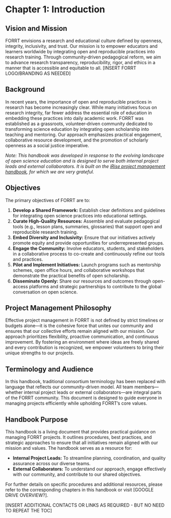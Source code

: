 # Chapter 1: Introduction

## Vision and Mission

FORRT envisions a research and educational culture defined by openness, integrity, inclusivity, and trust. Our mission is to empower educators and learners worldwide by integrating open and reproducible practices into research training. Through community‐driven pedagogical reform, we aim to advance research transparency, reproducibility, rigor, and ethics in a manner that is accessible and equitable to all. [INSERT FORRT LOGO/BRANDING AS NEEDED]

## Background

In recent years, the importance of open and reproducible practices in research has become increasingly clear. While many initiatives focus on research integrity, far fewer address the essential role of education in embedding these practices into daily academic work. FORRT was established as a grassroots, volunteer‐driven community dedicated to transforming science education by integrating open scholarship into teaching and mentoring. Our approach emphasizes practical engagement, collaborative resource development, and the promotion of scholarly openness as a social justice imperative.

*Note: This handbook was developed in response to the evolving landscape of open science education and is designed to serve both internal project leads and external collaborators. It is built on the [iRise project management handbook](https://camaradesuk.github.io/irise_pm_handbook/), for which we are very grateful.*

## Objectives

The primary objectives of FORRT are to:

1. **Develop a Shared Framework:** Establish clear definitions and guidelines for integrating open science practices into educational settings.
2. **Curate High-Quality Resources:** Assemble and evaluate pedagogical tools (e.g., lesson plans, summaries, glossaries) that support open and reproducible research training.
3. **Embed Diversity and Inclusivity:** Ensure that our initiatives actively promote equity and provide opportunities for underrepresented groups.
4. **Engage the Community:** Involve educators, students, and stakeholders in a collaborative process to co-create and continuously refine our tools and practices.
5. **Pilot and Implement Initiatives:** Launch programs such as mentorship schemes, open office hours, and collaborative workshops that demonstrate the practical benefits of open scholarship.
6. **Disseminate Openly:** Share our resources and outcomes through open-access platforms and strategic partnerships to contribute to the global conversation on open science.

## Project Management Philosophy

Effective project management in FORRT is not defined by strict timelines or budgets alone—it is the cohesive force that unites our community and ensures that our collective efforts remain aligned with our mission. Our approach prioritizes flexibility, proactive communication, and continuous improvement. By fostering an environment where ideas are freely shared and every contribution is recognized, we empower volunteers to bring their unique strengths to our projects.

## Terminology and Audience

In this handbook, traditional consortium terminology has been replaced with language that reflects our community-driven model. All team members—whether internal project leads or external collaborators—are integral parts of the FORRT community. This document is designed to guide everyone in managing projects efficiently while upholding FORRT’s core values.

## Handbook Purpose

This handbook is a living document that provides practical guidance on managing FORRT projects. It outlines procedures, best practices, and strategic approaches to ensure that all initiatives remain aligned with our mission and values. The handbook serves as a resource for:

- **Internal Project Leads:** To streamline planning, coordination, and quality assurance across our diverse teams.
- **External Collaborators:** To understand our approach, engage effectively with our community, and contribute to our shared objectives.

For further details on specific procedures and additional resources, please refer to the corresponding chapters in this handbook or visit [GOOGLE DRIVE OVERVIEW?].

[INSERT ADDITIONAL CONTACTS OR LINKS AS REQUIRED - BUT NO NEED TO REPEAT THE TOC]
